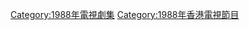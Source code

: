 {{cat year nav
| year = 1988
| cat = 香港電視劇集
| sortkey = 香港電視劇集
| article = 香港電視劇
| in = 
}}

[[Category:1988年電視劇集|Category:1988年電視劇集]]
[[Category:1988年香港電視節目|Category:1988年香港電視節目]]
